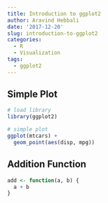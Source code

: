 ```yaml
---
title: Introduction to ggplot2
author: Aravind Hebbali
date: '2017-12-20'
slug: introduction-to-ggplot2
categories:
  - R
  - Visualization
tags:
  - ggplot2
---
```


## Simple Plot

```r
# load library
library(ggplot2)
```


```r
# simple plot
ggplot(mtcars) +
  geom_point(aes(disp, mpg))
```

## Addition Function

```r
add <- function(a, b) {
  a + b
}
```

